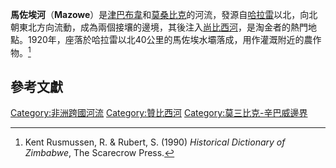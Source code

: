 '''馬佐埃河'''（'''Mazowe'''）是[[津巴布韋|津巴布韋]]和[[莫桑比克|莫桑比克]]的河流，發源自[[哈拉雷|哈拉雷]]以北，向北朝東北方向流動，成為兩個接壤的邊境，其後注入[[尚比西河|尚比西河]]，是淘金者的熱門地點。1920年，座落於哈拉雷以北40公里的馬佐埃水壩落成，用作灌溉附近的農作物。<ref>Kent Rusmussen, R. & Rubert, S. (1990) ''Historical Dictionary of Zimbabwe'', The Scarecrow Press.</ref>

==參考文獻==
{{reflist}}

{{Africa-geo-stub}}
{{莫三比克河流}}
{{津巴布韋河流}}
{{DEFAULTSORT:Mazowe}}
[[Category:非洲跨國河流|Category:非洲跨國河流]]
[[Category:贊比西河|Category:贊比西河]]
[[Category:莫三比克-辛巴威邊界|Category:莫三比克-辛巴威邊界]]